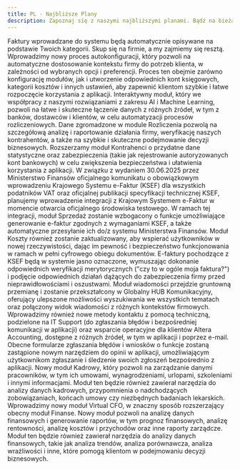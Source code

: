 ```yaml
---
title: PL - Najbliższe Plany
description: Zapoznaj się z naszymi najbliższymi planami. Bądź na bieżąco z nadchodzącymi funkcjami i ulepszeniami Altera.
---
```




<Steps>
    <Step icon="wand-sparkles" title="Q2 2025 - Automatyczna kategoryzacja danych w systemie">
        Faktury wprowadzane do systemu będą automatycznie opisywane na podstawie Twoich kategorii. Skup się na firmie, a my zajmiemy się resztą.
    </Step>
    <Step icon="truck-fast" title="Q3 2025 - Zaawansowany proces autokonfiguracji">
        Wprowadzimy nowy proces autokonfiguracji, który pozwoli na automatyczne dostosowanie kontekstu firmy do potrzeb klienta, w zależności od wybranych opcji i preferencji. Proces ten obejmie zarówno konfigurację modułów, jak i utworzenie odpowiednich kont księgowych, kategorii kosztów i innych ustawień, aby zapewnić klientom szybkie i łatwe rozpoczęcie korzystania z aplikacji.
    </Step>
    <Step icon="building-columns" title="Q3 2025 - Moduł Rozliczenia">
        Interaktywny moduł, który we współpracy z naszymi rozwiązaniami z zakresu AI i Machine Learning, pozwoli na łatwe i skuteczne łączenie danych z różnych źródeł, w tym z banków, dostawców i klientów, w celu automatyzacji procesów rozliczeniowych.
        Dane zgromadzone w module Rozliczenia pozwolą na szczegółową analizę i raportowanie działania firmy, weryfikację naszych kontrahentów, a także na szybkie i skuteczne podejmowanie decyzji biznesowych.
    </Step>
    <Step icon="users" title="Q3 2025 - Kontrahenci 2.0">
        Rozszerzamy moduł Kontrahenci o przydatne dane statystyczne oraz zabezpieczenia (takie jak rejestrowanie autoryzowanych kont bankowych) w celu zwiększenia bezpieczeństwa i ułatwienia korzystania z aplikacji.
    </Step>
    <Step icon="comments" title="Q4 2025 - KSEF">
        W związku z wydaniem 30.06.2025 przez Ministerstwo Finansów oficjalnego komunikatu o obowiązkowym wprowadzeniu Krajowego Systemu e-Faktur (KSEF) dla wszystkich podatników VAT oraz oficjalnej publikacji specyfikacji technicznej KSEF, planujemy wprowadzenie integracji z Krajowym Systemem e-Faktur w momencie otwarcia oficjalnego środowiska testowego.
        W ramach tej integracji, moduł Sprzedaż zostanie wzbogacony o funkcje umożliwiające generowanie e-faktur zgodnych z wymaganiami KSEF, a także automatyczne przesyłanie ich do/z systemu Ministerstwa Finansów.
        Moduł Koszty również zostanie zaktualizowany, aby wspierać użytkowników w nowej rzeczywistości, dając im pewność i bezpieczeństwo funkcjonowania w ramach w pełni cyfrowego obiegu dokumentów.
        E-faktury pochodzące z KSEF będą w systemie jasno oznaczone, wymuszając dokonanie odpowiednich weryfikacji merytorycznych ("czy to w ogóle moja faktura?") i podjęcie odpowiednich działań dążących do zabezpieczenia firmy przed nieprawidłowościami i oszustwami.
    </Step>
    <Step icon="comments" title="Q4 2025 - Globalny HUB Komunikacyjny">
        Moduł wiadomości przejdzie gruntowną przemianę i zostanie przekształcony w Globalny HUB Komunikacyjny, oferujący ulepszone możliwości wyszukiwania we wszystkich tematach oraz połączony widok wiadomości z różnych kontekstów firmowych.
        Wprowadzimy również nowe metody kontaktu z pomocą techniczną, podzielone na IT Support (do zgłaszania błędów i bezpośredniej komunikacji w aplikacji) oraz wsparcie operacyjne dla klientów Altera Accounting, dostępne z różnych źródeł, w tym w aplikacji i poprzez e-mail.
        Obecne formularze zgłaszania błędów i wniosków o funkcje zostaną zastąpione nowym narzędziem do opinii w aplikacji, umożliwiającym użytkownikom zgłaszanie i śledzenie swoich zgłoszeń bezpośrednio z aplikacji.
    </Step>
    <Step icon="address-card" title="Q4 2025 - Moduł Kadrowy">
        Nowy moduł Kadrowy, który pozwoli na zarządzanie danymi pracowników, w tym ich umowami, wynagrodzeniami, urlopami, szkoleniami i innymi informacjami. Moduł ten będzie również zawierał narzędzia do analizy danych kadrowych, przypomnienia o nadchodzących zobowiązaniach, końcach umowy czy niezbędnych badaniach lekarskich.
    </Step>
    <Step icon="magnifying-glass-chart" title="Q1 2026 - Virtual CFO i analizy">
        Wprowadzimy nowy moduł Virtual CFO, w znaczny sposób rozszerzający obecny moduł Finanse. Nowy moduł pozwoli na analizę danych finansowych i generowanie raportów, w tym prognoz finansowych, analizę rentowności, analizę kosztów i przychodów oraz inne raporty zarządcze.
        Moduł ten będzie również zawierał narzędzia do analizy danych finansowych, takie jak analiza trendów, analiza porównawcza, analiza wrażliwości i inne, które pomogą klientom w podejmowaniu decyzji biznesowych.
    </Step>
</Steps>

